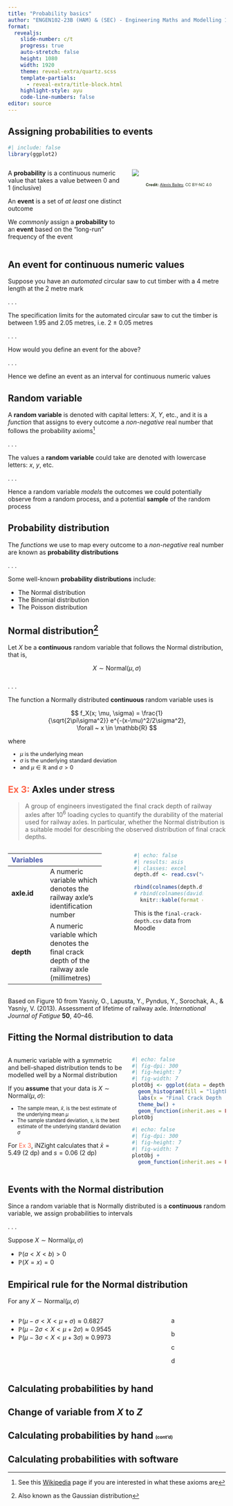 ```yaml
---
title: "Probability basics"
author: "ENGEN102-23B (HAM) & (SEC) - Engineering Maths and Modelling 1B"
format:
  revealjs: 
    slide-number: c/t
    progress: true
    auto-stretch: false
    height: 1080
    width: 1920
    theme: reveal-extra/quartz.scss
    template-partials:
      - reveal-extra/title-block.html
    highlight-style: ayu
    code-line-numbers: false
editor: source
---
```


## Assigning probabilities to events

```r
#| include: false
library(ggplot2)
```

::::: {.columns}
:::: {.column width="55%" .margin-bottom}
A **probability** is a continuous numeric value that takes a value between 0 and 1 (inclusive)

::: {.fragment}
An **event** is a set of *at least* one distinct outcome
:::

::: {.fragment}
We *commonly* assign a **probability** to an **event** based on the ["long-run"]{.fragment .highlight-red} frequency of the event
:::
::::

:::: {.column width="45%"}
![](https://freepngimg.com/thumb/fruit/175446-basket-vector-fruits-free-download-image.png){style="display: block; margin: auto;"}

::: {style="color: #26351c; font-size: 65%; text-align: center;"}
**Credit:** [Alexis Bailey](https://freepngimg.com/png/175446-basket-vector-fruits-free-download-image), CC BY-NC 4.0
:::
::::
:::::

## An event for continuous numeric values {.margin-bottom style="width: 90%;"}

Suppose you have an *automated* circular saw to cut timber with a 4 metre length at the 2 metre mark

. . .

The specification limits for the automated circular saw to cut the timber is between 1.95 and 2.05 metres, i.e. 2 &pm; 0.05 metres

. . .

How would you define an event for the above?

. . .

Hence we define an event as an interval for continuous numeric values

## Random variable {.margin-bottom style="width: 90%;"}

A **random variable** is denoted with capital letters: $X$, $Y$, etc., and it is a *function* that assigns to every outcome a *non-negative* real number that follows the probability axioms^[See this [Wikipedia](https://en.wikipedia.org/wiki/Probability_axioms) page if you are interested in what these axioms are]

. . .

The values a **random variable** could take are denoted with lowercase letters: $x$, $y$, etc.

. . .

Hence a random variable *models* the outcomes we could potentially observe from a random process[, and a potential **sample** of the random process]{.fragment}

## Probability distribution {.margin-bottom}

The *functions* we use to map every outcome to a *non-negative* real number are known as **probability distributions**

. . .

Some well-known **probability distributions** include:

::: {.tightList}
-   The Normal distribution
-   The Binomial distribution
-   The Poisson distribution
:::

## Normal distribution^[Also known as the Gaussian distribution]

:::: {style="margin-bottom: 25px;"}
Let $X$ be a **continuous** random variable that follows the Normal distribution, that is,

::: {.definition style="width: 50%; display: block; margin: auto;"}
$$
X \sim \text{Normal}(\mu, \sigma)
$$
:::
::::

. . . 

The function a Normally distributed **continuous** random variable uses is

::: {.definition-orchid style="width: 70%; display: block; margin: auto;"}
$$
f_X(x; \mu, \sigma) = \frac{1}{\sqrt{2\pi\sigma^2}} e^{-(x-\mu)^2/2\sigma^2}, \forall ~ x \in \mathbb{R}
$$
:::

where

::: {.incremental .tightList style="font-size: 0.9em; margin-left: 0.5em;"}
- $\mu$ is the underlying mean
- $\sigma$ is the underlying standard deviation
- and $\mu \in \mathbb{R}$ and $\sigma > 0$
:::

## [Ex 3:]{style="color: tomato"} Axles under stress

> A group of engineers investigated the final crack depth of railway axles after 10^6^ loading cycles to quantify the durability of the material used for railway axles. In particular, whether the Normal distribution is a suitable model for describing the observed distribution of final crack depths.

:::::: {.columns}
::::: {.column style="width: 45%;"}
:::: {style="font-size: 0.75em;"}
| [Variables]{style="color: #4758AB;"} | |
| :-           | :------------ |
| **axle.id** | A numeric variable which denotes the railway axle's identification number |
| **depth** | A numeric variable which denotes the final crack depth of the railway axle (millimetres) |
::::
:::::

::::: {.column .fragment style="width: 55%;"}
:::: {style="width: 60%; display: block; margin: auto;"}
```r
#| echo: false
#| results: asis
#| classes: excel
depth.df <- read.csv("datasets/final-crack-depth.csv")

rbind(colnames(depth.df), head(depth.df, n = 7), rep("...", ncol(depth.df))) |>
# rbind(colnames(davidsSample.df), davidsSample.df) |>
  knitr::kable(format = "html", row.names = TRUE, col.names = LETTERS[1:ncol(depth.df)])
```
::: {.excel-caption}
This is the `final-crack-depth.csv` data from [Moodle]{.Moodle}
:::
::::
:::::
::::::

::: {.aside}
Based on Figure 10 from Yasniy, O., Lapusta, Y., Pyndus, Y., Sorochak, A., & Yasniy, V. (2013). Assessment of lifetime of railway axle. *International Journal of Fatigue* **50**, 40--46.
:::

## Fitting the Normal distribution to data

:::::: {.columns}
::::: {.column style="width: 55%" .margin-bottom}
A numeric variable with a symmetric and bell-shaped distribution tends to be modelled well by a Normal distribution

:::: {.fragment}
If you **assume** that your data is $X \sim \text{Normal}(\mu, \sigma)$:

::: {.tightList .incremental style="font-size: 0.8em; margin-left: 0.25em;"}
- The sample mean, $\bar{x}$, is the best estimate of the underlying mean $\mu$
- The sample standard deviation, $s$, is the best estimate of the underlying standard deviation $\sigma$
:::

::::

:::: {.fragment}
For [Ex 3]{style="color: tomato;"}, [iNZight]{.R} calculates that $\bar{x} = 5.49 ~ (2 ~\text{dp})$ and $s = 0.06 ~ (2 ~\text{dp})$
::::

:::::
::::: {.column style="width: 45%;"}
:::: {.r-stack}
::: {.fragment .fade-out fragment-index=1}
```r
#| echo: false
#| fig-dpi: 300
#| fig-height: 7
#| fig-width: 7
plotObj <- ggplot(data = depth.df, aes(x = depth, y = after_stat(density))) +
  geom_histogram(fill = "lightblue", colour = "black", bins = 7) +
  labs(x = "Final Crack Depth (mm)", title = "Distribution of Railway Axles' Final Crack Depths", y = "Density") +
  theme_bw() +
  geom_function(inherit.aes = FALSE, fun = dnorm, args = list(mean = mean(depth.df$depth), sd = sd(depth.df$depth)), xlim = mean(depth.df$depth) + 4 * c(-1, 1) *  sd(depth.df$depth), colour = NA, linewidth = 1.25)
plotObj
```
:::

::: {.fragment fragment-index=1}
```r
#| echo: false
#| fig-dpi: 300
#| fig-height: 7
#| fig-width: 7
plotObj +
  geom_function(inherit.aes = FALSE, fun = dnorm, args = list(mean = mean(depth.df$depth), sd = sd(depth.df$depth)), xlim = mean(depth.df$depth) + 4 * c(-1, 1) *  sd(depth.df$depth), colour = "black", linewidth = 1.25)

```
:::
::::
:::::
::::::

## Events with the Normal distribution {.margin-bottom}

Since a random variable that is Normally distributed is a **continuous** random variable, we assign probabilities to intervals

. . .

Suppose $X \sim \text{Normal}(\mu, \sigma)$

::: {.incremental .tightList}
- $\mathbb{P}(a < X < b) > 0$
- $\mathbb{P}(X = x) = 0$
:::

## Empirical rule for the Normal distribution

For any $X \sim \text{Normal}(\mu, \sigma)$

:::::: {.columns}
::::: {.column .tightList}
<ul>
  <li class="fragment" data-fragment-index=1>$\mathbb{P}(\mu - \sigma < X < \mu + \sigma) \approx 0.6827$</li>
  <li class="fragment" data-fragment-index=2>$\mathbb{P}(\mu - 2\sigma < X < \mu + 2\sigma) \approx 0.9545$</li>
  <li class="fragment" data-fragment-index=3>$\mathbb{P}(\mu - 3\sigma < X < \mu + 3\sigma) \approx 0.9973$</li>
</ul>
:::::
::::: {.column}
:::: {.r-stack}
::: {.fragment .fade-out fragment-index=1}
a
:::
::: {.fragment .fade-in-then-out fragment-index=1}
b
:::
::: {.fragment .fade-in-then-out fragment-index=2}
c
:::
::: {.fragment .fade-in-then-out fragment-index=3}
d
:::
::::
:::::
::::::

## Calculating probabilities by hand

## Change of variable from *X* to *Z*

## Calculating probabilities by hand [(cont'd)]{style="font-size: 0.5em;"}

## Calculating probabilities with software

<!-- ```{python} -->
<!-- #| echo: true -->
<!-- import scipy.stats -->
<!-- scipy.stats.norm(100, 12).cdf(98) -->
<!-- ``` -->

